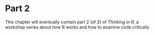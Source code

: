 Part 2
======

This chapter will eventually contain part 2 (of 2) of _Thinking in R_, a
workshop series about how R works and how to examine code critically.
